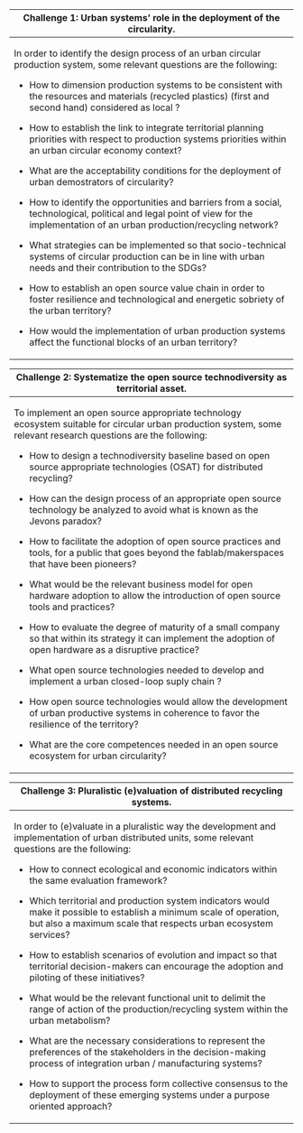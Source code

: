 +-------------------------------------------------------------------------------------------------------------------------------------------------------------------------------------+
| **Challenge 1: Urban systems' role in the deployment of the circularity.**                                                                                                          |
+=====================================================================================================================================================================================+
| In order to identify the design process of an urban circular production system, some relevant questions are the following:                                                          |
|                                                                                                                                                                                     |
| -   How to dimension production systems to be consistent with the resources and materials (recycled plastics) (first and second hand) considered as local ?                         |
|                                                                                                                                                                                     |
| -   How to establish the link to integrate territorial planning priorities with respect to production systems priorities within an urban circular economy context?                  |
|                                                                                                                                                                                     |
| -   What are the acceptability conditions for the deployment of urban demostrators of circularity?                                                                                  |
|                                                                                                                                                                                     |
| -   How to identify the opportunities and barriers from a social, technological, political and legal point of view for the implementation of an urban production/recycling network? |
|                                                                                                                                                                                     |
| -   What strategies can be implemented so that socio-technical systems of circular production can be in line with urban needs and their contribution to the SDGs?                   |
|                                                                                                                                                                                     |
| -   How to establish an open source value chain in order to foster resilience and technological and energetic sobriety of the urban territory?                                      |
|                                                                                                                                                                                     |
| -   How would the implementation of urban production systems affect the functional blocks of an urban territory?                                                                    |
+-------------------------------------------------------------------------------------------------------------------------------------------------------------------------------------+

+--------------------------------------------------------------------------------------------------------------------------------------------------------------------+
| **Challenge 2: Systematize the open source technodiversity as territorial asset.**                                                                                 |
+====================================================================================================================================================================+
| To implement an open source appropriate technology ecosystem suitable for circular urban production system, some relevant research questions are the following:    |
|                                                                                                                                                                    |
| -   How to design a technodiversity baseline based on open source appropriate technologies (OSAT) for distributed recycling?                                       |
|                                                                                                                                                                    |
| -   How can the design process of an appropriate open source technology be analyzed to avoid what is known as the Jevons paradox?                                  |
|                                                                                                                                                                    |
| -   How to facilitate the adoption of open source practices and tools, for a public that goes beyond the fablab/makerspaces that have been pioneers?               |
|                                                                                                                                                                    |
| -   What would be the relevant business model for open hardware adoption to allow the introduction of open source tools and practices?                             |
|                                                                                                                                                                    |
| -   How to evaluate the degree of maturity of a small company so that within its strategy it can implement the adoption of open hardware as a disruptive practice? |
|                                                                                                                                                                    |
| -   What open source technologies needed to develop and implement a urban closed-loop suply chain ?                                                                |
|                                                                                                                                                                    |
| -   How open source technologies would allow the development of urban productive systems in coherence to favor the resilience of the territory?                    |
|                                                                                                                                                                    |
| -   What are the core competences needed in an open source ecosystem for urban circularity?                                                                        |
+--------------------------------------------------------------------------------------------------------------------------------------------------------------------+

+-------------------------------------------------------------------------------------------------------------------------------------------------------------------------------------------+
| **Challenge 3: Pluralistic (e)valuation of distributed recycling systems.**                                                                                                               |
+===========================================================================================================================================================================================+
| In order to (e)valuate in a pluralistic way the development and implementation of urban distributed units, some relevant questions are the following:                                     |
|                                                                                                                                                                                           |
| -   How to connect ecological and economic indicators within the same evaluation framework?                                                                                               |
|                                                                                                                                                                                           |
| -   Which territorial and production system indicators would make it possible to establish a minimum scale of operation, but also a maximum scale that respects urban ecosystem services? |
|                                                                                                                                                                                           |
| -   How to establish scenarios of evolution and impact so that territorial decision-makers can encourage the adoption and piloting of these initiatives?                                  |
|                                                                                                                                                                                           |
| -   What would be the relevant functional unit to delimit the range of action of the production/recycling system within the urban metabolism?                                             |
|                                                                                                                                                                                           |
| -   What are the necessary considerations to represent the preferences of the stakeholders in the decision-making process of integration urban / manufacturing systems?                   |
|                                                                                                                                                                                           |
| -   How to support the process form collective consensus to the deployment of these emerging systems under a purpose oriented approach?                                                   |
+-------------------------------------------------------------------------------------------------------------------------------------------------------------------------------------------+
